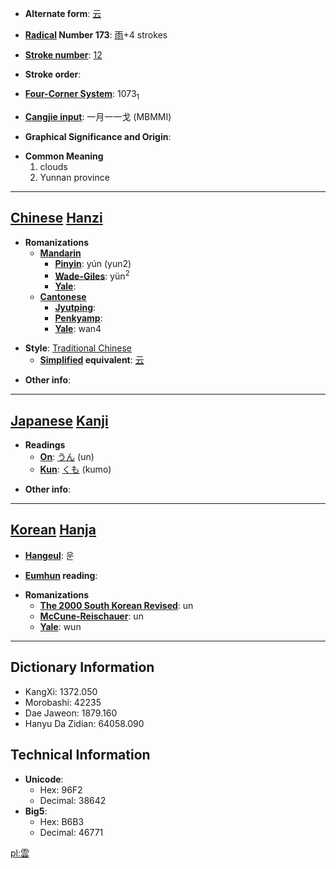 * '''Alternate form''': [[云]]

* '''[[Wiktionary:Chinese radical index| Radical]] Number 173''': [[Wiktionary:Chinese radical index 雨|雨]]+4 strokes

* '''[[Wiktionary:Chinese total strokes index|Stroke number]]''': [[Wiktionary:Chinese total strokes index 12|12]]

* '''Stroke order''': 

* '''[[Wiktionary:Chinese four corner index|Four-Corner System]]''': 1073<sub>1</sub>

* '''[[Wiktionary:Chinese Cangjie index|Cangjie input]]''': 一月一一戈 (MBMMI)

* '''Graphical Significance and Origin''': 

* '''Common Meaning'''
*#clouds
*# Yunnan province


----

== [[Chinese]] [[Hanzi]] ==

* '''Romanizations'''
** '''[[Mandarin]]'''
*** '''[[Pinyin]]''': yún (yun2)
*** '''[[Wade-Giles]]''': yün<sup>2</sup>
*** '''[[Yale]]''': 
** '''[[Cantonese]]'''
*** '''[[Jyutping]]''':
*** '''[[Penkyamp]]''': 
*** '''[[Yale]]''': wan4

* '''Style''': [[Traditional Chinese]] 
** '''[[Simplified Chinese|Simplified]] equivalent''': [[云]]

* '''Other info''': 

----

== [[Japanese]] [[Kanji]] ==

* '''Readings'''
** '''[[On]]''': [[うん]] (un)
** '''[[Kun]]''': [[くも]] (kumo)

* '''Other info''':  

----

== [[Korean]] [[Hanja]] ==

* '''[[Hangeul]]''': 운

* '''[[Eumhun]] reading''': 

* '''Romanizations'''
** '''[[The 2000 South Korean Revised Romanization|The 2000 South Korean Revised]]''': un
** '''[[McCune-Reischauer]]''': un
** '''[[Yale]]''': wun

----

== Dictionary Information ==

* KangXi: 1372.050
* Morobashi: 42235
* Dae Jaweon: 1879.160
* Hanyu Da Zidian: 64058.090

== Technical Information ==

* '''Unicode''':
** Hex: 96F2
** Decimal: 38642
* '''Big5''':
** Hex: B6B3
** Decimal: 46771

[[pl:雲]]